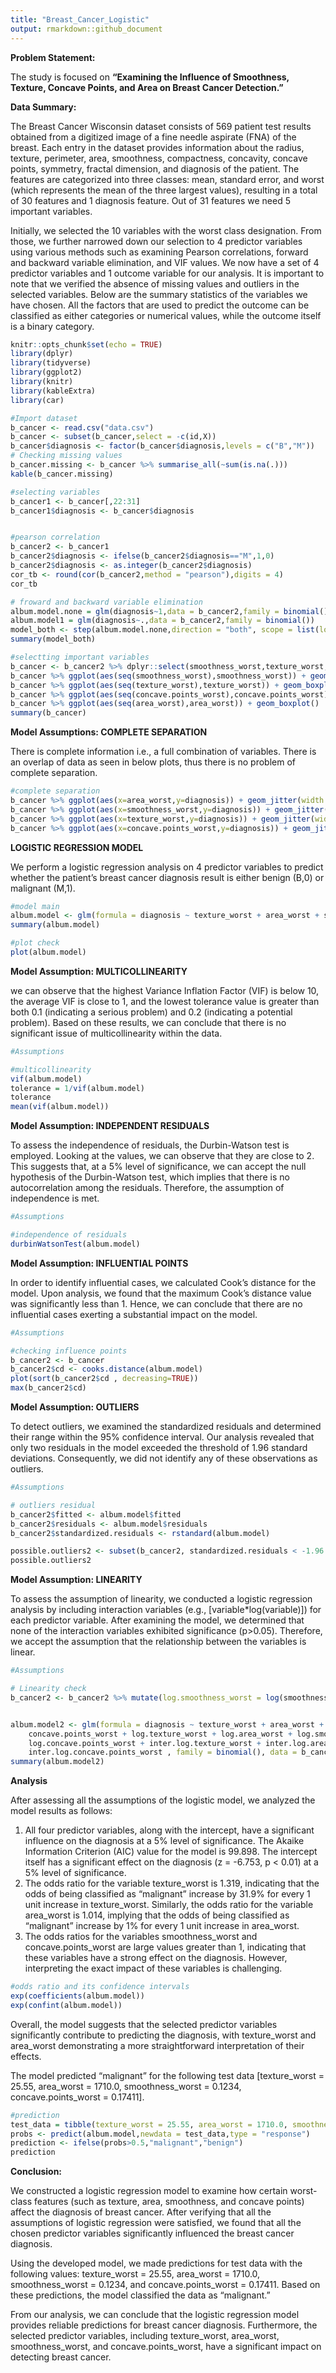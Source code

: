 ---
title: "Breast_Cancer_Logistic"
output: rmarkdown::github_document
---

**Problem Statement:**

The study is focused on **"Examining the Influence of Smoothness, Texture, Concave Points, and Area on Breast Cancer Detection."**

**Data Summary:**

The Breast Cancer Wisconsin dataset consists of 569 patient test results obtained from a digitized image of a fine needle aspirate (FNA) of the breast. Each entry in the dataset provides information about the radius, texture, perimeter, area, smoothness, compactness, concavity, concave points, symmetry, fractal dimension, and diagnosis of the patient. The features are categorized into three classes: mean, standard error, and worst (which represents the mean of the three largest values), resulting in a total of 30 features and 1 diagnosis feature. Out of 31 features we need 5 important variables.

Initially, we selected the 10 variables with the worst class designation. From those, we further narrowed down our selection to 4 predictor variables using various methods such as examining Pearson correlations, forward and backward variable elimination, and VIF values. We now have a set of 4 predictor variables and 1 outcome variable for our analysis. It is important to note that we verified the absence of missing values and outliers in the selected variables. Below are the summary statistics of the variables we have chosen. All the factors that are used to predict the outcome can be classified as either categories or numerical values, while the outcome itself is a binary category.

```{r setup,  message=FALSE,warning=FALSE}
knitr::opts_chunk$set(echo = TRUE)
library(dplyr)
library(tidyverse)
library(ggplot2)
library(knitr)
library(kableExtra)
library(car)
```

```{r warning=FALSE, message=FALSE}
#Import dataset 
b_cancer <- read.csv("data.csv")
b_cancer <- subset(b_cancer,select = -c(id,X))
b_cancer$diagnosis <- factor(b_cancer$diagnosis,levels = c("B","M"))
# Checking missing values
b_cancer.missing <- b_cancer %>% summarise_all(~sum(is.na(.)))
kable(b_cancer.missing)

#selecting variables
b_cancer1 <- b_cancer[,22:31] 
b_cancer1$diagnosis <- b_cancer$diagnosis


#pearson correlation
b_cancer2 <- b_cancer1
b_cancer2$diagnosis <- ifelse(b_cancer2$diagnosis=="M",1,0)
b_cancer2$diagnosis <- as.integer(b_cancer2$diagnosis)
cor_tb <- round(cor(b_cancer2,method = "pearson"),digits = 4)
cor_tb

# froward and backward variable elimination
album.model.none = glm(diagnosis~1,data = b_cancer2,family = binomial())
album.model1 = glm(diagnosis~.,data = b_cancer2,family = binomial())
model_both <- step(album.model.none,direction = "both", scope = list(lower=album.model.none,upper=album.model1), trace = 0)
summary(model_both)

#selectting important variables
b_cancer <- b_cancer2 %>% dplyr::select(smoothness_worst,texture_worst,concave.points_worst,area_worst,diagnosis)
b_cancer %>% ggplot(aes(seq(smoothness_worst),smoothness_worst)) + geom_boxplot()
b_cancer %>% ggplot(aes(seq(texture_worst),texture_worst)) + geom_boxplot()
b_cancer %>% ggplot(aes(seq(concave.points_worst),concave.points_worst)) + geom_boxplot()
b_cancer %>% ggplot(aes(seq(area_worst),area_worst)) + geom_boxplot()
summary(b_cancer)
```

**Model Assumptions: COMPLETE SEPARATION**

There is complete information i.e., a full combination of variables. There is an overlap of data as seen in below plots, thus there is no problem of complete separation.

```{r warning=FALSE, message=FALSE}
#complete separation
b_cancer %>% ggplot(aes(x=area_worst,y=diagnosis)) + geom_jitter(width = 0.1,height = 0.1,color="blue") + stat_smooth(method = "glm",color = "red", method.args = list(family=binomial),se = FALSE) + ylim(-0.5,1.5) 
b_cancer %>% ggplot(aes(x=smoothness_worst,y=diagnosis)) + geom_jitter(width = 0.1,height = 0.1,color="blue") + stat_smooth(method = "glm",color = "red", method.args = list(family=binomial),se = FALSE) + ylim(-0.5,1.5)
b_cancer %>% ggplot(aes(x=texture_worst,y=diagnosis)) + geom_jitter(width = 0.1,height = 0.1,color="blue") + stat_smooth(method = "glm",color = "red", method.args = list(family=binomial),se = FALSE) + ylim(-0.5,1.5)
b_cancer %>% ggplot(aes(x=concave.points_worst,y=diagnosis)) + geom_jitter(width = 0.01,height = 0.1,color="blue") + stat_smooth(method = "glm",color = "red", method.args = list(family=binomial),se = FALSE) + ylim(-0.5,1.5)
```

**LOGISTIC REGRESSION MODEL**

We perform a logistic regression analysis on 4 predictor variables to predict whether the patient’s breast cancer diagnosis result is either benign (B,0) or malignant (M,1). 

```{r warning=FALSE, message=FALSE}
#model main
album.model <- glm(formula = diagnosis ~ texture_worst + area_worst + smoothness_worst + concave.points_worst, family = binomial(), data = b_cancer)
summary(album.model)
```
```{r warning=FALSE, message=FALSE}
#plot check
plot(album.model)
```

**Model Assumption: MULTICOLLINEARITY**

we can observe that the highest Variance Inflation Factor (VIF) is below 10, the average VIF is close to 1, and the lowest tolerance value is greater than both 0.1 (indicating a serious problem) and 0.2 (indicating a potential problem). Based on these results, we can conclude that there is no significant issue of multicollinearity within the data.

```{r}
#Assumptions

#multicollinearity
vif(album.model)
tolerance = 1/vif(album.model)
tolerance
mean(vif(album.model))
```

**Model Assumption: INDEPENDENT RESIDUALS**

To assess the independence of residuals, the Durbin-Watson test is employed. Looking at the values, we can observe that they are close to 2. This suggests that, at a 5% level of significance, we can accept the null hypothesis of the Durbin-Watson test, which implies that there is no autocorrelation among the residuals. Therefore, the assumption of independence is met.

```{r}
#Assumptions

#independence of residuals
durbinWatsonTest(album.model)
```

**Model Assumption: INFLUENTIAL POINTS**

In order to identify influential cases, we calculated Cook's distance for the model. Upon analysis, we found that the maximum Cook's distance value was significantly less than 1. Hence, we can conclude that there are no influential cases exerting a substantial impact on the model.

```{r warning=FALSE, message=FALSE}
#Assumptions

#checking influence points
b_cancer2 <- b_cancer
b_cancer2$cd <- cooks.distance(album.model)
plot(sort(b_cancer2$cd , decreasing=TRUE))
max(b_cancer2$cd)
```

**Model Assumption: OUTLIERS**

To detect outliers, we examined the standardized residuals and determined their range within the 95% confidence interval. Our analysis revealed that only two residuals in the model exceeded the threshold of 1.96 standard deviations. Consequently, we did not identify any of these observations as outliers.

```{r warning=FALSE, message=FALSE}
#Assumptions

# outliers residual
b_cancer2$fitted <- album.model$fitted
b_cancer2$residuals <- album.model$residuals
b_cancer2$standardized.residuals <- rstandard(album.model)

possible.outliers2 <- subset(b_cancer2, standardized.residuals < -1.96 | standardized.residuals > 1.96)
possible.outliers2
```

**Model Assumption: LINEARITY**

To assess the assumption of linearity, we conducted a logistic regression analysis by including interaction variables (e.g., [variable*log(variable)]) for each predictor variable. After examining the model, we determined that none of the interaction variables exhibited significance (p>0.05). Therefore, we accept the assumption that the relationship between the variables is linear.

```{r warning=FALSE, message=FALSE}
#Assumptions

# Linearity check
b_cancer2 <- b_cancer2 %>% mutate(log.smoothness_worst = log(smoothness_worst+1), log.texture_worst = log(texture_worst+1), log.concave.points_worst = log(concave.points_worst+1), log.area_worst = log(area_worst+1), inter.log.smoothness_worst = (smoothness_worst+1)*log(smoothness_worst+1), inter.log.texture_worst = (texture_worst+1)*log(texture_worst+1), inter.log.concave.points_worst = (concave.points_worst+1)*log(concave.points_worst+1), inter.log.area_worst = (area_worst+1)*log(area_worst+1))


album.model2 <- glm(formula = diagnosis ~ texture_worst + area_worst + smoothness_worst + 
    concave.points_worst + log.texture_worst + log.area_worst + log.smoothness_worst + 
    log.concave.points_worst + inter.log.texture_worst + inter.log.area_worst + inter.log.smoothness_worst + 
    inter.log.concave.points_worst , family = binomial(), data = b_cancer2)
summary(album.model2)
```

**Analysis**

After assessing all the assumptions of the logistic model, we analyzed the model results as follows:

1. All four predictor variables, along with the intercept, have a significant influence on the diagnosis at a 5% level of significance. The Akaike Information Criterion (AIC) value for the model is 99.898. The intercept itself has a significant effect on the diagnosis (z = -6.753, p < 0.01) at a 5% level of significance.
2. The odds ratio for the variable texture_worst is 1.319, indicating that the odds of being classified as "malignant" increase by 31.9% for every 1 unit increase in texture_worst. Similarly, the odds ratio for the variable area_worst is 1.014, implying that the odds of being classified as "malignant" increase by 1% for every 1 unit increase in area_worst.
3. The odds ratios for the variables smoothness_worst and concave.points_worst are large values greater than 1, indicating that these variables have a strong effect on the diagnosis. However, interpreting the exact impact of these variables is challenging.

```{r warning=FALSE, message=FALSE}
#odds ratio and its confidence intervals
exp(coefficients(album.model))
exp(confint(album.model))
```

Overall, the model suggests that the selected predictor variables significantly contribute to predicting the diagnosis, with texture_worst and area_worst demonstrating a more straightforward interpretation of their effects.

The model predicted “malignant” for the following test data [texture_worst = 25.55, area_worst = 1710.0, smoothness_worst = 0.1234, concave.points_worst = 0.17411]. 

```{r warning=FALSE, message=FALSE}
#prediction
test_data = tibble(texture_worst = 25.55, area_worst = 1710.0, smoothness_worst = 0.12340,concave.points_worst = 0.174110)
probs <- predict(album.model,newdata = test_data,type = "response")
prediction <- ifelse(probs>0.5,"malignant","benign")
prediction
```

**Conclusion:**

We constructed a logistic regression model to examine how certain worst-class features (such as texture, area, smoothness, and concave points) affect the diagnosis of breast cancer. After verifying that all the assumptions of logistic regression were satisfied, we found that all the chosen predictor variables significantly influenced the breast cancer diagnosis.

Using the developed model, we made predictions for test data with the following values: texture_worst = 25.55, area_worst = 1710.0, smoothness_worst = 0.1234, and concave.points_worst = 0.17411. Based on these predictions, the model classified the data as "malignant."

From our analysis, we can conclude that the logistic regression model provides reliable predictions for breast cancer diagnosis. Furthermore, the selected predictor variables, including texture_worst, area_worst, smoothness_worst, and concave.points_worst, have a significant impact on detecting breast cancer.